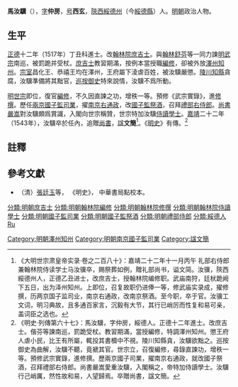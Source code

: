 {{明清人物信息框
| 姓名 = 馬汝驥
| 原名 =
| 圖片名稱= 
| 圖片大小 = 200px
| 圖片說明 =
| 最高職務 = 
| 國家 = 大明禮部右侍郎兼翰林院侍讀學士
| 爵位 =
| 籍貫 = [[陝西|陝西]][[綏德州|綏德州]]
| 族裔 = 漢族
| 旗籍 = 
| 字號 = 字仲房，號西玄
| 諡號 = 文簡
| 出生日期 = [[弘治_(明)|弘治]]六年（1493年）
| 出生地點 = [[陝西|陝西]][[綏德州|綏德州]]
| 逝世日期 = [[嘉靖|嘉靖]]二十二年（1543年）
| 逝世地點 = [[北京|京師]]
| 墓葬 =
| 配偶 =
| 親屬 =
| 出身 = 
*正德十二年（1517年）丁丑科進士出身
| 經歷 = 
| 著作 = *《馬西玄集》
}}

'''馬汝驥'''（{{bd|1493年||1543年|catIdx=Ma馬}}），[[表字|字]]'''仲房'''，[[号|号]]'''西玄'''，[[陝西|陝西]][[綏德州|綏德州]]（今[[綏德縣|綏德縣]]）人。[[明朝|明朝]]政治人物。

==生平==
[[正德_(明朝)|正德]]十二年（1517年）丁丑科進士。改[[翰林院庶吉士|翰林院庶吉士]]。與[[翰林|翰林]][[舒芬|舒芬]]等一同力諫[[明武宗|明武宗]]南巡，被罰跪并受杖。[[庶吉士|庶吉士]]教習期滿，按例本當授職[[編修|編修]]，卻被外放[[澤州|澤州]][[知州|知州]]。[[宗室|宗室]]昌化王、恭禧王均在澤州，王府屬下淩虐百姓，被汝驥嚴懲。[[陵川|陵川]][[知縣|知縣]]貪腐，汝驥準備將其黜官，[[巡按御史|巡按御史]]特來說情，汝驥不爲所動。

[[明世宗|明世宗]]即位，復官[[編修|編修]]，不久因直諫之功，增秩一等。預修《武宗實錄》，進[[修撰|修撰]]。歷任[[兩京|兩京]][[國子監|國子監]][[司業|司業]]，擢[[南京|南京]][[右通政|右通政]]，改[[國子監祭酒|國子監祭酒]]，召拜[[禮部右侍郎|禮部右侍郎]]。[[尚書|尚書]][[嚴嵩|嚴嵩]]對汝驥頗爲賞識，入閣向世宗稱贊，世宗特加汝驥[[侍讀學士|侍讀學士]]。[[嘉靖|嘉靖]]二十二年（1543年），汝驥卒於任內，追贈[[尚書|尚書]]，[[諡|諡]]'''文簡'''<ref>《大明世宗肃皇帝实录·卷之二百八十》：嘉靖二十二年十一月丙午 礼部右侍郎兼翰林院侍读学士马汝骥卒，赐祭葬如例，贈礼部尚书，谥文简。汝骥，陝西綏德州人，正德乙丑进士，改庶吉士，授翰林院编修职。武庙南狩，廷枤跪阙下五日，出为泽州知州。上即位，召复故职仍进俸一等，修武庙实录成，擢修撰，历两京国子监司业，南京右通政，改南京祭酒。至今职，卒于官。汝骥工文词，明习典故，且多通百家言，沉毅有大节，其行已峭厉而性复和易可亲，盖词臣之选也。</ref>。《[[明史|明史]]》有傳。<ref>《明史·列傳第六十七》：馬汝驥，字仲房，綏德人。正德十二年進士。改庶吉士。偕芬等諫南巡，罰跪受杖。教習期滿，當授編修，特調澤州知州。懲王府人虐小民，比王有所屬，輒投其書櫝中不視。陵川知縣貪，汝驥欲黜之。巡按御史為曲解，汝驥不聽，竟褫其官。世宗立，召復編修，尋錄直諫功，增秩一等。預修武宗實錄，進修撰。歷兩京國子司業，擢南京右通政，就改國子祭酒，召拜禮部右侍郎。尚書嚴嵩愛重汝驥，入閣稱之，帝特加侍讀學士。汝驥行己峭厲，然性故和易，人望歸焉。卒贈尚書，諡文簡。</ref>

==註釋==
{{reflist}}

==參考文獻==
*（清）[[張廷玉|張廷玉]]等， 《明史》， 中華書局點校本。


{{正德十二年丁丑科殿試金榜}}
{{DEFAULTSORT:Ma馬}}
[[分類:明朝庶吉士|分類:明朝庶吉士]]
[[Category:明朝澤州知州|Category:明朝澤州知州]]
[[分類:明朝翰林院編修|分類:明朝翰林院編修]]
[[分類:明朝翰林院修撰|分類:明朝翰林院修撰]]
[[分類:明朝翰林院侍讀學士|分類:明朝翰林院侍讀學士]]
[[分類:明朝國子監司業|分類:明朝國子監司業]]
[[Category:明朝南京國子監司業|Category:明朝南京國子監司業]]
[[分類:明朝國子監祭酒|分類:明朝國子監祭酒]]
[[分類:明朝禮部侍郎|分類:明朝禮部侍郎]]
[[分類:綏德人|分類:綏德人]]
[[分類:馬姓|Ru]]
[[Category:諡文簡|Category:諡文簡]]